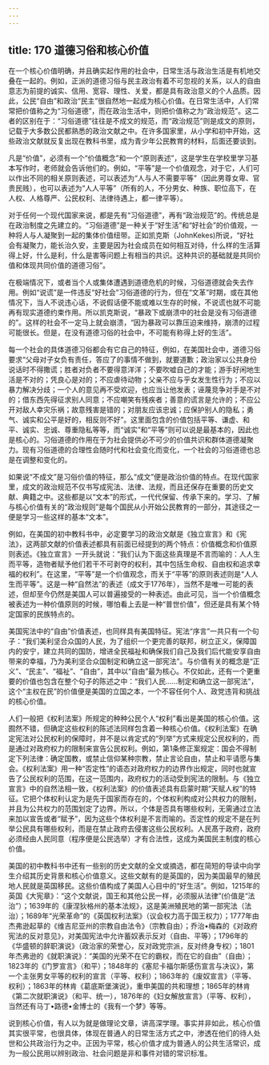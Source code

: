```yaml
---
---
---
```

title: 170 道德习俗和核心价值
---






在一个核心价值明确，并且确实起作用的社会中，日常生活与政治生活是有机地交叠在一起的。例如，正派的道德习俗与民主政治有着不可忽视的关系，以人的自由意志为前提的诚实、信用、宽容、理性、关爱，都是具有政治意义的个人品质。因此，公民“自由”和政治“民主”很自然地一起成为核心价值。在日常生活中，人们常常把价值称之为“习俗道德”，而在政治生活中，则把价值称之为“政治规范”。这二者的区别在于：“习俗道德”往往是不成文的规范，而“政治规范”则是成文的原则，记载于大多数公民都熟悉的政治文献之中。在许多国家里，从小学和初中开始，这些政治文献就反复出现在教科书里，成为青少年公民教育的材料，后面还要谈到。

凡是“价值”，必须有一个“价值概念”和一个“原则表述”，这是学生在学校里学习基本写作时，老师就会告诉他们的。例如，“平等”是一个价值观念，对于它，人们可以作出不同的相关原则表述，可以表述为“人与人不需要平等”（因此男尊女卑、官贵民贱），也可以表述为“人人平等”（所有的人，不分男女、种族、职位高下，在人权、人格尊严、公民权利、法律待遇上，都一律平等）。

对于任何一个现代国家来说，都是先有“习俗道德”，再有“政治规范”的。传统总是在政治制度之先建立的。“习俗道德”是一种关于“好生活”和“好社会”的价值观，一种将人与人凝聚到一起的集体价值纽带。正如凯克斯（JohnKekes)所说，“好社会有凝聚力，能长治久安，主要是因为社会成员在如何相互对待，什么样的生活算得上好，什么是利，什么是害等问题上有相当的共识。这种共识的基础就是共同价值和体现共同价值的道德习俗”。

在极端情况下，或者当个人或集体遭遇到道德危机的时候，习俗道德就会失去作用。例如“说谎”是一件违反“好社会”习俗道德的行为，但在“文革”时期，或在其他情况下，当人不说违心话，不说假话便不能或难以生存的时候，不说谎也就不可能再有现实道德约束作用。所以凯克斯说，“暴政下或崩溃中的社会是没有习俗道德的”。这样的社会不一定马上就会崩溃，“因为暴政可以靠压迫来维持，崩溃的过程可能很长。但是，在没有道德习俗的社会中，不可能有称得上好的生活”。

每一个社会的具体道德习俗都会有它自己的特征，例如，在美国社会中，道德习俗要求“父母对子女负有责任，答应了的事情不做到，就要道歉；政治家以公共身份说话时不得撒谎；胜者对负者不要得意洋洋；不要吹嘘自己的才能；游手好闲地生活是不对的；凭良心是对的；不应虐待动物；父亲不应与乎女发生性行为；不应以暴力解决分歧；一个人的意见再不受欢迎，也应当让他发表；诬蔑竞争对手是不对的；借东西先得征求别人同意；不应嘲笑有残疾者；善意的谎言是允许的；不应公开对敌人幸灾乐祸；故意残害是错的；对朋友应该忠诚；应保护别人的隐私；勇气、诚实和公平是好的，相反则不好”。这里面包含的价值包括平等、谦虚、和平、诚实、忠诚、尊重隐私等等，而“诚实”和“平等”则可以说是最基本的，因此也是核心的。习俗道德的作用在于为社会提供必不可少的价值共识和群体道德凝聚力。现有习俗道德的合理性会随时代和社会变化而变化，一个社会的习俗道德也总是在调整和变化的。

如果说“不成文”是习俗价值的特征，那么“成文”便是政治价值的特点。在现代国家里，成文的政治规范不仅书写成宪法、法律、法规，而且还保存在重要的历史文献、典籍之中。这些都是以“文本”的形式，一代代保留、传承下来的。学习、了解与核心价值有关的“政治规则”是每个国民从小开始公民教育的一部分，其途径之一便是学习一些这样的基本“文本”。

例如，在美国的初中教科书中，必定要学习的政治文献是《独立宣言》和《宪法》，这两部文献的价值表述都具有前面已经提到的两个特点：价值概念和价值原则表述。《独立宣言》一开头就说：“我们认为下面这些真理是不言而喻的：人人生而平等，造物者赋予他们若干不可剥夺的权利，其中包括生命权、自由权和追求幸福的权利”。在这里，“平等”是一个价值观念，而关于“平等”的原则表述则是“人人生而平等”。这是一种“自然法”的表述（成文于1776年），当然不是唯一可能的表述，但却至今仍然是美国人可以普遍接受的一种表述。由此可见，当一个价值概念被表述为一种价值原则的时候，哪怕看上去是一种“普世价值”，但还是具有某个特定国家的民族特点的。

美国宪法中的“自由”价值表述，也同样具有美国特征。宪法“序言”一共只有一个句子：“我们美利坚合众国的人民，为了组织一个更完善的联邦，树立正义，保障国内的安宁，建立共同的国防，增进全民福祉和确保我们自己及我们后代能安享自由带来的幸福，乃为美利坚合众国制定和确立这一部宪法”。与价值有关的概念是“正义”、“民主”、“福祉”、“自由”，其中以“自由”最为核心。不仅如此，还有一个更重要的价值也包含在整个句子的陈述之中：“我们人民……制定和确立这一部宪法”，这个“主权在民”的价值便是美国的立国之本，一个不容任何个人、政党违背和挑战的核心价值。

人们一般把《权利法案》所规定的种种公民个人“权利”看出是美国的核心价值。这囿然不错，但确定这些权利的陈述法同样包含着一种核心价值。《权利法案》在确定宪法对公民权利的保障时，并不是以肯定式的“列举”方式来规定公民权利的，而是通过对政府权力的限制来宣告公民权利。例如，第1条修正案规定：国会不得制定下列法律：确定国教，或禁止信仰某种宗教，禁止言论自由，禁止和平请愿与集会。《权利法案》用一种“否定性”的语态对政府权力的边界作出规定，同时也就宣告了公民权利的范围，在这一范围内，政府权力的活动受到宪法的限制。与《独立宣言》中的自然法相一致，《权利法案》的价值表述具有启蒙时期“天赋人权”的特征。它把个体权利认定为是先于国家而存在的，个体权利构成对公共权力的限制，并且为公共权力的范围划定了边界。所以，个体是否具有哪些权利，无需通过立法来加以宣告或者“赋予”，因为这些个体权利是不言而喻的。否定性的规定不是在列举公民具有哪些权利，而是在禁止政府去侵害这些公民权利。人民髙于政府，政府必须经由人民同意（程序便是公民选举）才有合法性，这成为美国民主制度的核心价值。

美国的初中教科书中还有一些别的历史文献的全文或摘选，都在简短的导读中向学生介绍其历史背景和核心价值意义。这些文献有的是英国的，因为美国最早的殖民地人民就是英国移民。这些价值构成了美国人心目中的“好生活”。例如，1215年的英国《大宪章》：“这个文献说，国王和其他公民一样，必须服从法律”(价值是“法治”）；1639年的《康涅狄格州的基本法规》，这是美洲殖民地的第一部宪法（法治）；1689年“光荣革命”的《英国权利法案》（议会权力高于国王权力）；1777年由杰弗逊起草的《维吉尼亚州的宗教自由法令》（宗教自由）；乔治•梅森的《对政府宪法的反对意见》，对美国宪法中允许蓄奴表示反对（自由、平等）；1796年的《华盛顿的辞职演说》（政治家的荣誉心，反对政党宗派，反对终身专权）；1801年杰弗逊的《就职演说》：“美国的光荣不在它的霸权，而在它的自由”（自由）；1823年的《门罗宣言》（和平）；1848年的《塞尼卡福尔斯感伤宣言与决议》，第一个主张男女平等的权利的宣言（平等、权利）；1863年的《废奴宣言》（平等、权利）；1863年的林肯《葛底斯堡演说》，重申美国的共和理想；1865年的林肯《第二次就职演说》（和平、统一），1876年的《妇女解放宣言》（平等、权利），当然还有马丁•路德•金博士的《我有一个梦》等等。

说到核心价值，有人以为就是做理论文章，讲高深学理。事实并非如此，核心价值其实很平常，也很具体，体现在普通人的日常生活方式之中，渗透在他们的待人处世和公共政治行为之中。正因为平常，核心价值才成为普通人的公共生活常识，成为一般公民用以辨别政治、社会问题是非和事件对错的常识标准。